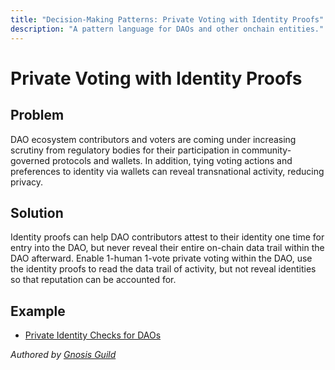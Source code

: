 ```yaml
---
title: "Decision-Making Patterns: Private Voting with Identity Proofs"
description: "A pattern language for DAOs and other onchain entities."
---
```


# Private Voting with Identity Proofs

## Problem

DAO ecosystem contributors and voters are coming under increasing scrutiny from regulatory bodies for their participation in community-governed protocols and wallets. In addition, tying voting actions and preferences to identity via wallets can reveal transnational activity, reducing privacy.

## Solution

Identity proofs can help DAO contributors attest to their identity one time for entry into the DAO, but never reveal their entire on-chain data trail within the DAO afterward. Enable 1-human 1-vote private voting within the DAO, use the identity proofs to read the data trail of activity, but not reveal identities so that reputation can be accounted for.

## Example

- [Private Identity Checks for DAOs](https://medium.com/greaterthan/how-to-use-money-as-a-tool-for-creating-agency-shared-responsiblity-c17d5875d816)

*Authored by [Gnosis Guild](https://gnosisguild.org)*
